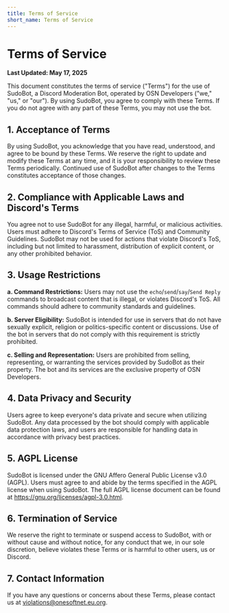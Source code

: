 ```yaml
---
title: Terms of Service
short_name: Terms of Service
---
```


# Terms of Service

**Last Updated: May 17, 2025**

This document constitutes the terms of service ("Terms") for the use of SudoBot, a Discord Moderation Bot, operated by OSN Developers ("we," "us," or "our"). By using SudoBot, you agree to comply with these Terms. If you do not agree with any part of these Terms, you may not use the bot.

## 1. Acceptance of Terms

By using SudoBot, you acknowledge that you have read, understood, and agree to be bound by these Terms. We reserve the right to update and modify these Terms at any time, and it is your responsibility to review these Terms periodically. Continued use of SudoBot after changes to the Terms constitutes acceptance of those changes.

## 2. Compliance with Applicable Laws and Discord's Terms

You agree not to use SudoBot for any illegal, harmful, or malicious activities. Users must adhere to Discord's Terms of Service (ToS) and Community Guidelines. SudoBot may not be used for actions that violate Discord's ToS, including but not limited to harassment, distribution of explicit content, or any other prohibited behavior.

## 3. Usage Restrictions

**a. Command Restrictions:** Users may not use the `echo`/`send`/`say`/`Send Reply` commands to broadcast content that is illegal, or violates Discord's ToS. All commands should adhere to community standards and guidelines.

**b. Server Eligibility:** SudoBot is intended for use in servers that do not have sexually explicit, religion or politics-specific content or discussions. Use of the bot in servers that do not comply with this requirement is strictly prohibited.

**c. Selling and Representation:** Users are prohibited from selling, representing, or warranting the services provided by SudoBot as their property. The bot and its services are the exclusive property of OSN Developers.

## 4. Data Privacy and Security

Users agree to keep everyone's data private and secure when utilizing SudoBot. Any data processed by the bot should comply with applicable data protection laws, and users are responsible for handling data in accordance with privacy best practices.

## 5. AGPL License

SudoBot is licensed under the GNU Affero General Public License v3.0 (AGPL). Users must agree to and abide by the terms specified in the AGPL license when using SudoBot. The full AGPL license document can be found at https://gnu.org/licenses/agpl-3.0.html.

## 6. Termination of Service

We reserve the right to terminate or suspend access to SudoBot, with or without cause and without notice, for any conduct that we, in our sole discretion, believe violates these Terms or is harmful to other users, us or Discord.

## 7. Contact Information

If you have any questions or concerns about these Terms, please contact us at violations@onesoftnet.eu.org.
